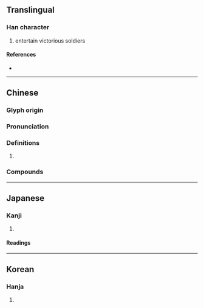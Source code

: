 {{character info/new}}
==Translingual==

===Han character===
{{Han char|rn=93|rad=牛|as=10|sn=14|four=20527|canj=HQYRB|ids=⿰牜高}}

# entertain victorious soldiers

====References====
* {{Han ref|kx=0703.110|dkj=20114|dj=1116.100|hdz=31817.180|uh=7292|ud=29330|bh=BAB9|bd=47801}}

----

==Chinese==
{{zh-forms}}

===Glyph origin===
{{Han etym}}

===Pronunciation===
{{zh-pron
|m=kào
|c=hou3
|mc=y
|oc=y
|cat=
}}

===Definitions===
{{zh-hanzi}}

# {{rfdef|zh}}

===Compounds===
{{zh-der|吃犒勞|犒師|犒勞|犒軍|犒賞|犒設}}

----

==Japanese==

===Kanji===
{{ja-kanji|grade=|rs=牛10}}

# {{defn|lang=ja|sort=牛10}}

====Readings====
{{ja-readings
|on=こう
|kun=ねぎら-う
}}

----

==Korean==

===Hanja===
{{ko-hanja|hangeul=호|eumhun=|rv=ho|mr=ho|y=ho}}

# {{defn|lang=ko|sort=牛10}}